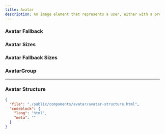 ```yaml
---
title: Avatar
description: An image element that represents a user, either with a profile picture or initials.
---
```


<ComponentPreview src="/avatar/avatar" />

### Avatar Fallback

<ComponentPreview src="/avatar/avatar-fallback" />

### Avatar Sizes

<ComponentPreview className="flex-col md:flex-row" src="/avatar/avatar-sizes" />

### Avatar Fallback Sizes

<ComponentPreview src="/avatar/avatar-fallback-sizes" className="flex-col md:flex-row" />

### AvatarGroup

<ComponentPreview src="/avatar/avatar-group" />

---

### Avatar Structure

```json doc-gen:file
{
  "file": "./public/components/avatar/avatar-structure.html",
  "codeblock": {
    "lang": "html",
    "meta": ""
  }
}
```
